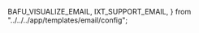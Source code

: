 
  BAFU_VISUALIZE_EMAIL,
  IXT_SUPPORT_EMAIL,
} from "../../../app/templates/email/config";


<Intro
  title="Visualizza i dati aperti dell’amministrazione pubblica svizzera"
  teaser="Crea ed incorpora visualizzazioni partendo dai dataset forniti dal servizio LINDAS (Linked Data)."
  buttonLabel="Crea una visualizzazione"
/>
<Tutorial
  headline="Visualizza i dati in solo pochi passaggi…"
  step1="Seleziona un dataset"
  step2="Aggiusta la visualizzazione"
  step3="Condividi & incorpora"
/>
<Examples
  headline="Ottieni il massimo da questo strumento…"
  example1Headline="Crea delle visualizzazioni eleganti"
  example1Description="Scegli tra i numerosi tipi di grafici e configurali in base alle tue esigenze."
  example2Headline="Personalizzale come desideri"
  example2Description="Grazie ai filtri personalizzati e alle opzioni di selezione dei dati, è possibile visualizzare anche problemi complessi."
/>
<Section>
  <Contribute
    headline="Vuoi visualizzare i tuoi dati?"
    description="Scopri come integrare i tuoi dati nel servizio LINDAS (Linked Data)."
    buttonLabel="Scopri come farlo"
    buttonUrl="https://lindas.admin.ch/?lang=it"
  />
  <Divider />
  <Newsletter
    headline="Iscriviti alla nostra newsletter"
    description="Resta aggiornato e iscriviti alla nostra newsletter inserendo il tuo indirizzo email qui sotto."
    buttonLabel="Iscriviti"
    buttonUrl={BAFU_VISUALIZE_EMAIL}
  />
</Section>
<Section
  sx={{
    color: "grey.800",
  }}
>
  <BugReport
    headline="Hai trovato un bug?"
    description="Segnalacelo per poterlo correggere il prima possibile."
    buttonLabel="Segnala un bug"
    buttonUrl={createMailtoLink("it", {
      recipients: {
        to: BAFU_VISUALIZE_EMAIL,
        cc: IXT_SUPPORT_EMAIL,
      },
      template: bugReportTemplates,
    })}
  />
  <Divider />
  <FeatureRequest
    headline="Richiesta di nuove funzionalità"
    description="Invia le tue richieste di funzionalità oggi stesso e aiutaci a plasmare il futuro della nostra piattaforma!"
    buttonLabel="Invia"
    buttonUrl={createMailtoLink("it", {
      recipients: {
        to: BAFU_VISUALIZE_EMAIL,
        cc: IXT_SUPPORT_EMAIL,
      },
      template: featureRequestTemplates,
    })}
  />
</Section>
